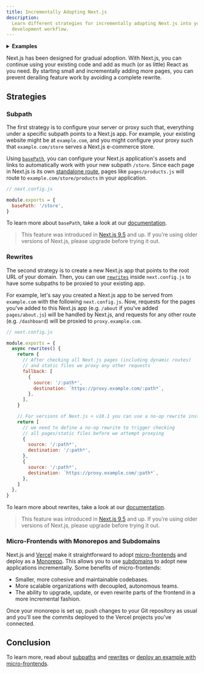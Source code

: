```yaml
---
title: Incrementally Adopting Next.js
description:
  Learn different strategies for incrementally adopting Next.js into your
  development workflow.
---
```


<details>
  <summary>
    <b>Examples</b>
  </summary>
  <ul>
    <li>
      <a href='https://github.com/vercel/next.js/tree/canary/examples/rewrites'>
        Rewrites
      </a>
    </li>
    <li>
      <a href='https://github.com/vercel/next.js/tree/canary/examples/redirects'>
        Redirects
      </a>
    </li>
    <li>
      <a href='https://github.com/vercel/next.js/tree/canary/examples/with-zones'>
        Multi-Zones
      </a>
    </li>
  </ul>
</details>

Next.js has been designed for gradual adoption. With Next.js, you can continue
using your existing code and add as much (or as little) React as you need. By
starting small and incrementally adding more pages, you can prevent derailing
feature work by avoiding a complete rewrite.

## Strategies

### Subpath

The first strategy is to configure your server or proxy such that, everything
under a specific subpath points to a Next.js app. For example, your existing
website might be at `example.com`, and you might configure your proxy such that
`example.com/store` serves a Next.js e-commerce store.

Using [`basePath`](/docs/api-reference/next.config.js/basepath.md), you can
configure your Next.js application's assets and links to automatically work with
your new subpath `/store`. Since each page in Next.js is its own
[standalone route](/docs/routing/introduction.md), pages like
`pages/products.js` will route to `example.com/store/products` in your
application.

```jsx
// next.config.js

module.exports = {
  basePath: '/store',
}
```

To learn more about `basePath`, take a look at our
[documentation](/docs/api-reference/next.config.js/basepath.md).

> This feature was introduced in [Next.js 9.5](https://nextjs.org/blog/next-9-5)
> and up. If you’re using older versions of Next.js, please upgrade before
> trying it out.

### Rewrites

The second strategy is to create a new Next.js app that points to the root URL
of your domain. Then, you can use
[`rewrites`](/docs/api-reference/next.config.js/rewrites.md) inside
`next.config.js` to have some subpaths to be proxied to your existing app.

For example, let's say you created a Next.js app to be served from `example.com`
with the following `next.config.js`. Now, requests for the pages you’ve added to
this Next.js app (e.g. `/about` if you’ve added `pages/about.js`) will be
handled by Next.js, and requests for any other route (e.g. `/dashboard`) will be
proxied to `proxy.example.com`.

```jsx
// next.config.js

module.exports = {
  async rewrites() {
    return {
      // After checking all Next.js pages (including dynamic routes)
      // and static files we proxy any other requests
      fallback: [
        {
          source: '/:path*',
          destination: `https://proxy.example.com/:path*`,
        },
      ],
    }

    // For versions of Next.js < v10.1 you can use a no-op rewrite instead
    return [
      // we need to define a no-op rewrite to trigger checking
      // all pages/static files before we attempt proxying
      {
        source: '/:path*',
        destination: '/:path*',
      },
      {
        source: '/:path*',
        destination: `https://proxy.example.com/:path*`,
      },
    ]
  },
}
```

To learn more about rewrites, take a look at our
[documentation](/docs/api-reference/next.config.js/rewrites.md).

> This feature was introduced in [Next.js 9.5](https://nextjs.org/blog/next-9-5)
> and up. If you’re using older versions of Next.js, please upgrade before
> trying it out.

### Micro-Frontends with Monorepos and Subdomains

Next.js and [Vercel](https://vercel.com) make it straightforward to adopt
[micro-frontends](https://martinfowler.com/articles/micro-frontends.html) and
deploy as a [Monorepo](https://vercel.com/blog/monorepos). This allows you to
use [subdomains](https://en.wikipedia.org/wiki/Subdomain) to adopt new
applications incrementally. Some benefits of micro-frontends:

- Smaller, more cohesive and maintainable codebases.
- More scalable organizations with decoupled, autonomous teams.
- The ability to upgrade, update, or even rewrite parts of the frontend in a
  more incremental fashion.

Once your monorepo is set up, push changes to your Git repository as usual and
you'll see the commits deployed to the Vercel projects you've connected.

## Conclusion

To learn more, read about
[subpaths](/docs/api-reference/next.config.js/basepath.md) and
[rewrites](/docs/api-reference/next.config.js/rewrites.md) or
[deploy an example with micro-frontends](https://vercel.com/new/git/external?repository-url=https://github.com/vercel/next.js/tree/canary/examples/with-zones&project-name=with-zones&repository-name=with-zones).

